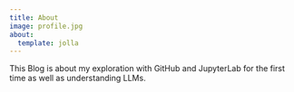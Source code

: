 ```yaml
---
title: About
image: profile.jpg
about:
  template: jolla
---
```


This Blog is about my exploration with GitHub and JupyterLab for the first time as well as understanding LLMs. 
